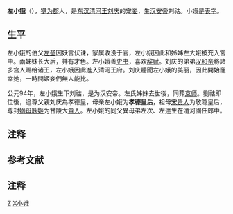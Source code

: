 '''左小娥'''{{notetag|出自《[[後漢書|後漢書]] 卷五十五 章帝八王傳》：「...帝所生母左姬，字小娥...」<ref>《[[:s:後漢書/卷55|後漢書 卷五十五 章帝八王傳]]》</ref>}}（{{bd|?||?|}}），[[犍为郡|犍为郡]]人，是[[东汉|东汉]][[清河王|清河王]][[刘庆_(东汉)|刘庆]]的宠[[妾|妾]]，生[[汉安帝|汉安帝]]刘祜。小娥是[[表字|表字]]。

== 生平 ==
左小娥的伯父[[左圣|左圣]]因妖言伏诛，家属收没于官，左小娥因此和姊姊左大娥被充入宮中。兩姊妹长大后，并有才色。左小娥善[[史书|史书]]，喜欢[[辞|辞]][[赋|赋]]。刘庆的弟弟[[汉和帝|汉和帝]]將諸多宫人赐给诸王，左小娥因此進入清河王府。刘庆聽聞左小娥的美丽，因此開始寵幸她，一時間姬妾們無人能比。

公元94年，左小娥生下刘祜，是为汉安帝。左氏姊妹去世後，同葬[[京师|京师]]。劉祜即位後，追尊父親刘庆為孝德皇，母亲左小娥为'''孝德皇后'''，祖母[[敬隱皇后|宋贵人]]为敬隐皇后{{notetag|出自《後漢書 卷五 孝安帝纪》：「……戊申，追尊皇考清河孝王曰孝德皇。皇妣左氏曰孝德皇后，祖妣宋贵人曰敬隐皇后。……」<ref>《[[:s:後漢書/卷5|後漢書 卷五 孝安帝纪]]》</ref>}}，尊封[[嫡庶|嫡母]][[耿姬|耿姬]]为甘陵大[[貴人|貴人]]。左小娥的同父異母弟左次、左達生在清河國任郎中。

== 注释 ==
{{reflistH}}
{{notefoot}}
{{reflistF}}

==参考文献==
{{reflist}}

== 注释 ==
{{Reflist}}

{{汉朝皇后}}

[[Category:汉朝追封皇后|Z]]
[[Category:左姓|X小娥]]